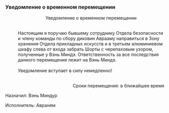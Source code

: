 ===Уведомление о временном перемещении===
:<div align="center">Уведомление о временном перемещении</div>
:<br />Настоящим я поручаю бывшему сотруднику Отдела безопасности и члену команды по сбору диковин Аврааму направиться в Зону хранения Отдела прикладных искусств и в третьем алюминиевом шкафу слева от входа забрать Шорты с черепаховым узором, полученные у Вэнь Миндэ. Ответственность за все последствия данного перемещения лежит на Вэнь Миндэ.
:<br />Уведомление вступает в силу немедленно!
:<br /><div align="right">Сроки перемещения: в ближайшее время
:
Назначил: Вэнь Миндур
:
Исполнитель: Авраням</div>

